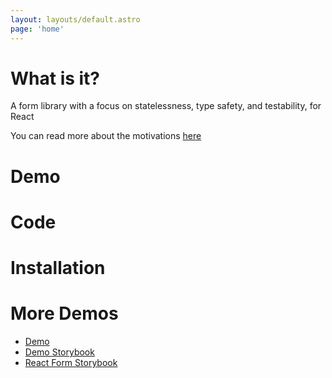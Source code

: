 ```yaml
---
layout: layouts/default.astro
page: 'home'
---
```


# What is it?

A form library with a focus on statelessness, type safety, and testability, for React

You can read more about the motivations [here](why)

# Demo

<Test client:idle/>

# Code

# Installation

# More Demos

* [Demo](demo/)
* [Demo Storybook](demo-storybook/)
* [React Form Storybook](react-form-storybook/)
